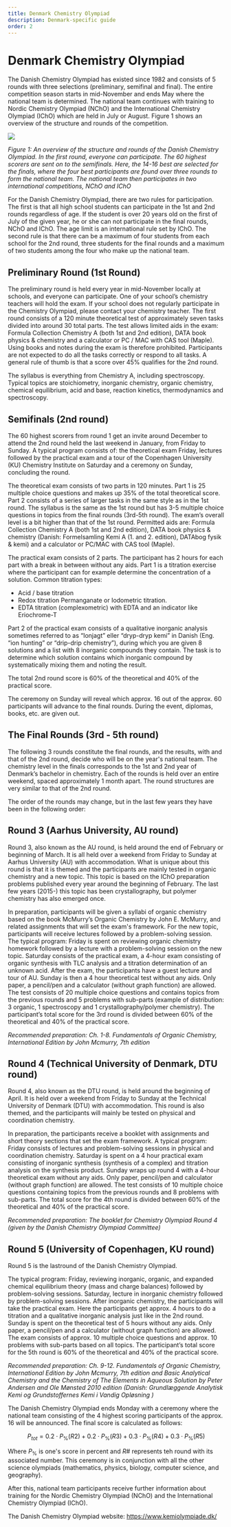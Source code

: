 ```yaml
---
title: Denmark Chemistry Olympiad
description: Denmark-specific guide
order: 2
---
```




# Denmark Chemistry Olympiad

The Danish Chemistry Olympiad has existed since 1982 and consists of 5 rounds with three selections (preliminary, semifinal and final). 
The entire competition season starts in mid-November and ends May where the national team is determined. 
The national team continues with training to Nordic Chemistry Olympiad (NChO) and the International Chemistry Olympiad (IChO) which are held in July or August. 
Figure 1 shows an overview of the structure and rounds of the competition.

<img src="https://imgur.com/W1RI957.png"/>

_Figure 1: An overview of the structure and rounds of the Danish Chemistry Olympiad. In the first round, everyone can participate. The 60 highest scorers are sent on to the semifinals. Here, the 14-16 best are selected for the finals, where the four best participants are found over three rounds to form the national team. The national team then participates in two international competitions, NChO and IChO_

For the Danish Chemistry Olympiad, there are two rules for participation. 
The first is that all high school students can participate in the 1st and 2nd rounds regardless of age. 
If the student is over 20 years old on the first of July of the given year, he or she can not participate in the final rounds, NChO and IChO. 
The age limit is an international rule set by IChO. 
The second rule is that there can be a maximum of four students from each school for the 2nd round, three students for the final rounds and a maximum of two students among the four who make up the national team.


## Preliminary Round (1st Round)

The preliminary round is held every year in mid-November locally at schools, and everyone can participate. 
One of your school’s chemistry teachers will hold the exam. 
If your school does not regularly participate in the Chemistry Olympiad, please contact your chemistry teacher. 
The first round consists of a 120 minute theoretical test of approximately seven tasks divided into around 30 total parts. 
The test allows limited aids in the exam: Formula Collection Chemistry A (both 1st and 2nd edition), DATA book physics & chemistry and a calculator or PC / MAC with CAS tool (Maple). 
Using books and notes during the exam is therefore prohibited. 
Participants are not expected to do all the tasks correctly or respond to all tasks. 
A general rule of thumb is that a score over 45% qualifies for the 2nd round.

The syllabus is everything from Chemistry A, including spectroscopy. 
Typical topics are stoichiometry, inorganic chemistry, organic chemistry, chemical equilibrium, acid and base, reaction kinetics, thermodynamics and spectroscopy.


## Semifinals (2nd round)

The 60 highest scorers from round 1 get an invite around December to attend the 2nd round held the last weekend in January, from Friday to Sunday. 
A typical program consists of: the theoretical exam Friday, lectures followed by the practical exam and a tour of the Copenhagen University (KU) Chemistry Institute on Saturday and a ceremony on Sunday, concluding the round. 

The theoretical exam  consists of two parts in 120 minutes. 
Part 1 is 25 multiple choice questions and makes up 35% of the total theoretical score. 
Part 2 consists of a series of larger tasks in the same style as in the 1st round. 
The syllabus is the same as the 1st round but has 3-5 multiple choice questions in topics from the final rounds (3rd-5th round). 
The exam’s overall level is a bit higher than that of the 1st round. 
Permitted aids are: Formula Collection Chemistry A (both 1st and 2nd edition), DATA book physics & chemistry (Danish: Formelsamling Kemi A (1. and 2. edition), DATAbog fysik & kemi) and a calculator or PC/MAC with CAS tool (Maple).

The practical exam consists of 2 parts.
The participant has 2 hours for each part with a break in between without any aids. 
Part 1 is a titration exercise where the participant can for example determine the concentration of a solution. 
Common titration types:

- Acid / base titration
- Redox titration Permanganate or Iodometric titration.
- EDTA titration (complexometric) with EDTA and an indicator like Eriochrome-T

Part 2 of the practical exam consists of a qualitative inorganic analysis sometimes referred to as “Ionjagt” eller “dryp-dryp kemi” in Danish (Eng. “ion hunting” or “drip-drip chemistry”), during which you are given 8 solutions and a list with 8 inorganic compounds they contain. 
The task is to determine which solution contains which inorganic compound by systematically mixing them and noting the result.

The total 2nd round score is  60% of the theoretical and 40% of the practical score.

The ceremony on Sunday will reveal which approx. 16 out of the approx. 60 participants will advance to the final rounds. 
During the event, diplomas, books, etc. are given out.


## The Final Rounds (3rd - 5th round)

The following 3 rounds constitute the final rounds, and the results, with and that of the 2nd round, decide who will be on the year's national team. 
The chemistry level in the finals corresponds to the 1st and 2nd year of Denmark’s bachelor in chemistry. 
Each of the rounds is held over an entire weekend, spaced approximately 1 month apart. 
The round structures are very similar to that of the 2nd round.

The order of the rounds may change, but in the last few years they have been in the following order:


## Round 3 (Aarhus University, AU round)

Round 3, also known as the AU round, is held around the end of February or beginning of March. 
It is all held over a weekend from Friday to Sunday at Aarhus University (AU) with accommodation. 
What is unique about this round is that it is themed and the participants are mainly tested in organic chemistry and a new topic. 
This topic is based on the IChO preparation problems published every year around the beginning of February. 
The last few years (2015-) this topic has been crystallography, but polymer chemistry has also emerged once.

In preparation, participants will be given a syllabi of organic chemistry based on the book McMurry’s Organic Chemistry by John E. McMurry, and related assignments that will set the exam's framework. 
For the new topic, participants will receive lectures followed by a problem-solving session. 
The typical program: Friday is spent on reviewing organic chemistry homework followed by a lecture with a problem-solving session on the new topic. 
Saturday consists of the practical exam, a 4-hour exam consisting of organic synthesis with TLC analysis and a titration determination of an unknown acid. 
After the exam, the participants have a guest lecture and tour of AU. 
Sunday is then a 4 hour theoretical test without any aids. 
Only paper, a pencil/pen and a calculator (without graph function) are allowed. 
The test consists of 20 multiple choice questions and contains topics from the previous rounds and 5 problems with sub-parts (example of distribution: 3 organic, 1 spectroscopy and 1 crystallography/polymer chemistry). 
The participant’s total score for the 3rd round is divided between 60% of the theoretical and 40% of the practical score.

_Recommended preparation: Ch. 1-8. Fundamentals of Organic Chemistry, International Edition by John Mcmurry, 7th edition_


## Round 4 (Technical University of Denmark, DTU round)

Round 4, also known as the DTU round, is held around the beginning of April. 
It is held over a weekend from Friday to Sunday at the Technical University of Denmark (DTU) with accommodation. 
This round is also themed, and the participants will mainly be tested on physical and coordination chemistry.

In preparation, the participants receive a booklet with assignments and short theory sections that set the exam framework. 
A typical program: Friday consists of lectures and problem-solving sessions in physical and coordination chemistry. 
Saturday is spent on a 4 hour practical exam consisting of inorganic synthesis (synthesis of a complex) and titration analysis on the synthesis product. 
Sunday wraps up round 4 with a 4-hour theoretical exam without any aids. 
Only paper, pencil/pen and calculator (without graph function) are allowed. 
The test consists of 10 multiple choice questions containing topics from the previous rounds and 8 problems with sub-parts. 
The total score for the 4th round is divided between 60% of the theoretical and 40% of the practical score.

_Recommended preparation: The booklet for Chemistry Olympiad Round 4 (given by the Danish Chemistry Olympiad Committee)_


## Round 5 (University of Copenhagen, KU round)

Round 5 is the lastround of the Danish Chemistry Olympiad.

The typical program: Friday, reviewing inorganic, organic, and expanded chemical equilibrium theory (mass and charge balances) followed by problem-solving sessions. 
Saturday, lecture in inorganic chemistry followed by problem-solving sessions. 
After inorganic chemistry, the participants will take the practical exam. 
Here the participants get approx. 4 hours to do a titration and a qualitative inorganic analysis just like in the 2nd round. 
Sunday is spent on the theoretical test of 5 hours without any aids. 
Only paper, a pencil/pen and a calculator (without graph function) are allowed. 
The exam consists of approx. 10 multiple choice questions and approx. 10 problems with sub-parts based on all topics. 
The participant’s total score for the 5th round is 60% of the theoretical and 40% of the practical score. 

_Recommended preparation: Ch. 9-12. Fundamentals of Organic Chemistry, International Edition by John Mcmurry, 7th edition and Basic Analytical Chemistry and the Chemistry of The Elements in Aqueous Solution by Peter Andersen and Ole Mønsted 2010 edition (Danish: Grundlæggende Analytisk Kemi og Grundstoffernes Kemi i Vandig Opløsning )_

The Danish Chemistry Olympiad ends Monday with a ceremony where the national team consisting of the 4 highest scoring participants of the approx. 16 will be announced. 
The final score is calculated as follows:

$$
P_{tot} = 0.2 \cdot P_{\%}(R2) + 0.2 \cdot P_{\%}(R3) + 0.3 \cdot P_{\%}(R4) + 0.3 \cdot P_{\%}(R5)
$$

Where $P_{\%}$ is one's score in percent and $R\#$ represents teh round with its associated number.
This ceremony is in conjunction with all the other science olympiads (mathematics, physics, biology, computer science, and geography).

After this, national team participants receive further information about training for the Nordic Chemistry Olympiad (NChO) and the International Chemistry Olympiad (IChO).

The Danish Chemistry Olympiad website: <Link class="text-blue-400" to="https://www.kemiolympiade.dk/">https://www.kemiolympiade.dk/</Link>

